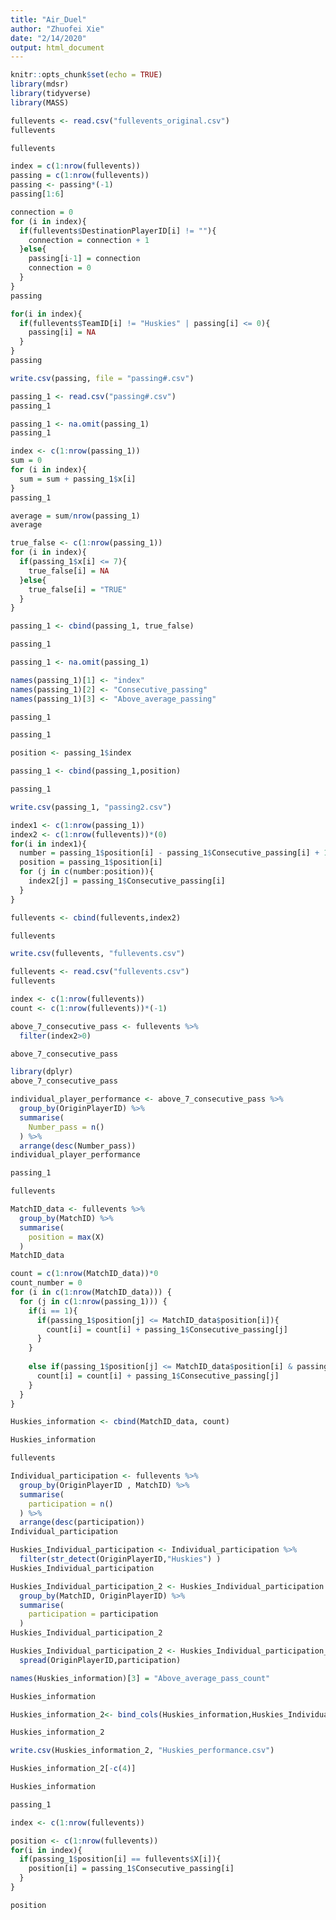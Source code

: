 ```yaml
---
title: "Air_Duel"
author: "Zhuofei Xie"
date: "2/14/2020"
output: html_document
---
```


```r
knitr::opts_chunk$set(echo = TRUE)
library(mdsr)
library(tidyverse)
library(MASS)
```


```r
fullevents <- read.csv("fullevents_original.csv")
fullevents
```
```r
fullevents
```


```r
index = c(1:nrow(fullevents))
passing = c(1:nrow(fullevents))
passing <- passing*(-1)
passing[1:6]
```

```r
connection = 0 
for (i in index){
  if(fullevents$DestinationPlayerID[i] != ""){
    connection = connection + 1
  }else{
    passing[i-1] = connection
    connection = 0 
  }
}
passing
```

```r
for(i in index){
  if(fullevents$TeamID[i] != "Huskies" | passing[i] <= 0){
    passing[i] = NA
  }
}
passing
```

```r
write.csv(passing, file = "passing#.csv")
```

```r
passing_1 <- read.csv("passing#.csv")
passing_1
```

```r
passing_1 <- na.omit(passing_1)
passing_1
```

```r
index <- c(1:nrow(passing_1))
sum = 0
for (i in index){
  sum = sum + passing_1$x[i]
}
passing_1

average = sum/nrow(passing_1)
average
```

```r
true_false <- c(1:nrow(passing_1))
for (i in index){
  if(passing_1$x[i] <= 7){
    true_false[i] = NA
  }else{
    true_false[i] = "TRUE"
  }
}

passing_1 <- cbind(passing_1, true_false)

passing_1
```

```r
passing_1 <- na.omit(passing_1)
```

```r

names(passing_1)[1] <- "index"
names(passing_1)[2] <- "Consecutive_passing" 
names(passing_1)[3] <- "Above_average_passing"

passing_1
```

```r
passing_1
```

```r
position <- passing_1$index

passing_1 <- cbind(passing_1,position)

passing_1
```
```r
write.csv(passing_1, "passing2.csv")
```


```r
index1 <- c(1:nrow(passing_1))
index2 <- c(1:nrow(fullevents))*(0)
for(i in index1){
  number = passing_1$position[i] - passing_1$Consecutive_passing[i] + 1
  position = passing_1$position[i]
  for (j in c(number:position)){
    index2[j] = passing_1$Consecutive_passing[i]
  }
}

fullevents <- cbind(fullevents,index2)
```


```r
fullevents
```
```r
write.csv(fullevents, "fullevents.csv")
```

```r
fullevents <- read.csv("fullevents.csv")
fullevents
```

```r
index <- c(1:nrow(fullevents))
count <- c(1:nrow(fullevents))*(-1)

above_7_consecutive_pass <- fullevents %>% 
  filter(index2>0)
```


```r
above_7_consecutive_pass
```

```r
library(dplyr)
above_7_consecutive_pass
```


```r
individual_player_performance <- above_7_consecutive_pass %>% 
  group_by(OriginPlayerID) %>% 
  summarise(
    Number_pass = n()
  ) %>% 
  arrange(desc(Number_pass))
individual_player_performance

```


```r
passing_1
```

```r
fullevents
```
```r
MatchID_data <- fullevents %>% 
  group_by(MatchID) %>% 
  summarise(
    position = max(X)
  )
MatchID_data
```

```r
count = c(1:nrow(MatchID_data))*0
count_number = 0
for (i in c(1:nrow(MatchID_data))) {
  for (j in c(1:nrow(passing_1))) {
    if(i == 1){
      if(passing_1$position[j] <= MatchID_data$position[i]){
        count[i] = count[i] + passing_1$Consecutive_passing[j]
      }
    }
    
    else if(passing_1$position[j] <= MatchID_data$position[i] & passing_1$position[j] > MatchID_data$position[i-1]){
      count[i] = count[i] + passing_1$Consecutive_passing[j]
    }
  }
}

Huskies_information <- cbind(MatchID_data, count)

Huskies_information
```

```r
fullevents
```

```r
Individual_participation <- fullevents %>% 
  group_by(OriginPlayerID , MatchID) %>% 
  summarise(
    participation = n()
  ) %>% 
  arrange(desc(participation))
Individual_participation
```
```r
Huskies_Individual_participation <- Individual_participation %>% 
  filter(str_detect(OriginPlayerID,"Huskies") )
Huskies_Individual_participation
```

```r
Huskies_Individual_participation_2 <- Huskies_Individual_participation %>% 
  group_by(MatchID, OriginPlayerID) %>% 
  summarise(
    participation = participation
  )
Huskies_Individual_participation_2
```
```r
Huskies_Individual_participation_2 <- Huskies_Individual_participation_2 %>% 
  spread(OriginPlayerID,participation)
```

```r
names(Huskies_information)[3] = "Above_average_pass_count"
```

```r
Huskies_information
```

```r
Huskies_information_2<- bind_cols(Huskies_information,Huskies_Individual_participation_2)
```

```r
Huskies_information_2
```
```r
write.csv(Huskies_information_2, "Huskies_performance.csv")
```

```r
Huskies_information_2[-c(4)]
```

```r
Huskies_information 
```



```r
passing_1
```


```r
index <- c(1:nrow(fullevents))

position <- c(1:nrow(fullevents))
for(i in index){
  if(passing_1$position[i] == fullevents$X[i]){
    position[i] = passing_1$Consecutive_passing[i]
  }
}

position
```










